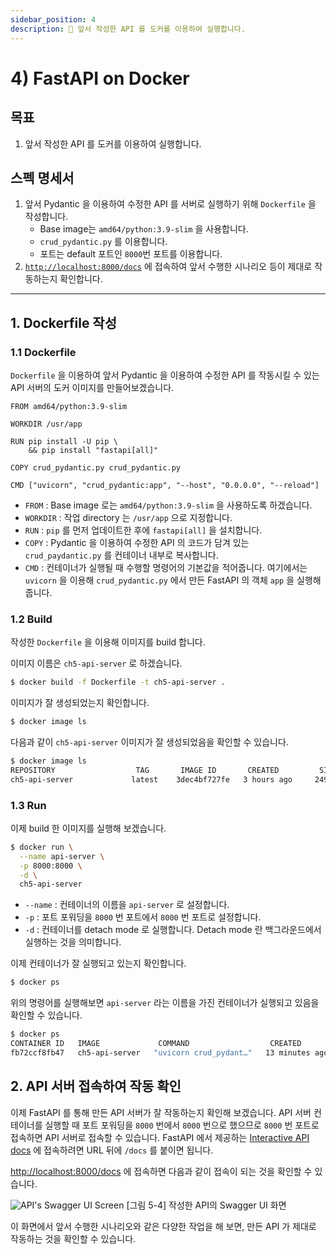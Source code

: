 ```yaml
---
sidebar_position: 4
description: 📌 앞서 작성한 API 를 도커를 이용하여 실행합니다.
---
```


# 4) FastAPI on Docker

## 목표

1. 앞서 작성한 API 를 도커를 이용하여 실행합니다.

## 스펙 명세서

1. 앞서 Pydantic 을 이용하여 수정한 API 를 서버로 실행하기 위해 `Dockerfile` 을 작성합니다.
    - Base image는 `amd64/python:3.9-slim` 을 사용합니다.
    - `crud_pydantic.py` 를 이용합니다.
    - 포트는 default 포트인 `8000`번 포트를 이용합니다.
2. [`http://localhost:8000/docs`](http://localhost:8000/docs) 에 접속하여 앞서 수행한 시나리오 등이 제대로 작동하는지 확인합니다.

---

## 1. Dockerfile 작성

### 1.1 Dockerfile

`Dockerfile` 을 이용하여 앞서 Pydantic 을 이용하여 수정한 API 를 작동시킬 수 있는 API 서버의 도커 이미지를 만들어보겠습니다.

```docker  title="Dockerfile"
FROM amd64/python:3.9-slim

WORKDIR /usr/app

RUN pip install -U pip \
    && pip install "fastapi[all]"

COPY crud_pydantic.py crud_pydantic.py

CMD ["uvicorn", "crud_pydantic:app", "--host", "0.0.0.0", "--reload"]
```

- `FROM` : Base image 로는 `amd64/python:3.9-slim` 을 사용하도록 하겠습니다.
- `WORKDIR` : 작업 directory 는 `/usr/app` 으로 지정합니다.
- `RUN` : `pip` 를 먼저 업데이트한 후에 `fastapi[all]` 을 설치합니다.
- `COPY` : Pydantic 을 이용하여 수정한 API 의 코드가 담겨 있는 `crud_paydantic.py` 를 컨테이너 내부로 복사합니다.
- `CMD` : 컨테이너가 실행될 때 수행할 명령어의 기본값을 적어줍니다. 여기에서는 `uvicorn` 을 이용해 `crud_pydantic.py` 에서 만든 FastAPI 의 객체 `app` 을 실행해 줍니다.

### 1.2 Build

작성한 `Dockerfile` 을 이용해 이미지를 build 합니다.

이미지 이름은 `ch5-api-server` 로 하겠습니다.

```bash
$ docker build -f Dockerfile -t ch5-api-server .
```

이미지가 잘 생성되었는지 확인합니다.

```bash
$ docker image ls
```

다음과 같이 `ch5-api-server` 이미지가 잘 생성되었음을 확인할 수 있습니다.

```bash
$ docker image ls
REPOSITORY                  TAG       IMAGE ID       CREATED         SIZE
ch5-api-server             latest    3dec4bf727fe   3 hours ago     249MB
```

### 1.3 Run

이제 build 한 이미지를 실행해 보겠습니다.

```bash
$ docker run \
  --name api-server \
  -p 8000:8000 \
  -d \
  ch5-api-server
```

- `--name` : 컨테이너의 이름을 `api-server` 로 설정합니다.
- `-p` : 포트 포워딩을 `8000` 번 포트에서 `8000` 번 포트로 설정합니다.
- `-d` : 컨테이너를 detach mode 로 실행합니다. Detach mode 란 백그라운드에서 실행하는 것을 의미합니다.

이제 컨테이너가 잘 실행되고 있는지 확인합니다.

```bash
$ docker ps
```

위의 명령어를 실행해보면 `api-server` 라는 이름을 가진 컨테이너가 실행되고 있음을 확인할 수 있습니다.

```bash
$ docker ps
CONTAINER ID   IMAGE             COMMAND                  CREATED          STATUS          PORTS                    NAMES
fb72ccf8fb47   ch5-api-server   "uvicorn crud_pydant…"   13 minutes ago   Up 13 minutes   0.0.0.0:8000->8000/tcp   api-server
```

## 2. API 서버 접속하여 작동 확인

이제 FastAPI 를 통해 만든 API 서버가 잘 작동하는지 확인해 보겠습니다.
API 서버 컨테이너를 실행할 때 포트 포워딩을 `8000` 번에서 `8000` 번으로 했으므로 `8000` 번 포트로 접속하면 API 서버로 접속할 수 있습니다.
FastAPI 에서 제공하는 [Interactive API docs](https://fastapi.tiangolo.com/tutorial/first-steps/#interactive-api-docs) 에 접속하려면 URL 뒤에 `/docs` 를 붙이면 됩니다.

[http://localhost:8000/docs](http://localhost:8000/docs) 에 접속하면 다음과 같이 접속이 되는 것을 확인할 수 있습니다.

<div style={{textAlign: 'center'}}>

![API's Swagger UI Screen](./img/fastapi-4.png)
[그림 5-4] 작성한 API의 Swagger UI 화면

</div>

이 화면에서 앞서 수행한 시나리오와 같은 다양한 작업을 해 보면, 만든 API 가 제대로 작동하는 것을 확인할 수 있습니다.
